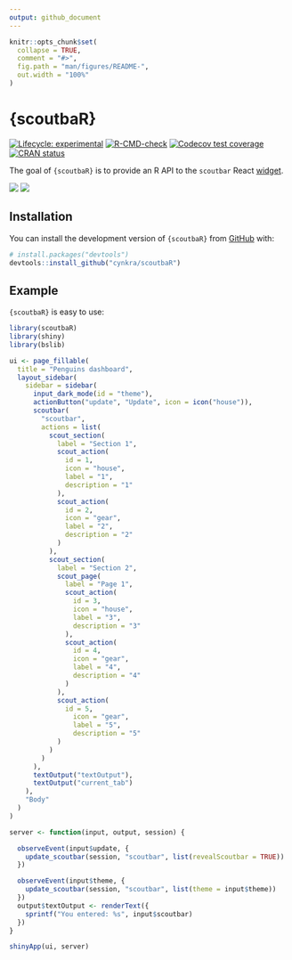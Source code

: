 ```yaml
---
output: github_document
---
```


<!-- README.md is generated from README.Rmd. Please edit that file -->

```r
knitr::opts_chunk$set(
  collapse = TRUE,
  comment = "#>",
  fig.path = "man/figures/README-",
  out.width = "100%"
)
```

# {scoutbaR}

<!-- badges: start -->
[![Lifecycle: experimental](https://img.shields.io/badge/lifecycle-experimental-orange.svg)](https://lifecycle.r-lib.org/articles/stages.html#experimental)
[![R-CMD-check](https://github.com/cynkra/scoutbaR/actions/workflows/R-CMD-check.yaml/badge.svg)](https://github.com/cynkra/scoutbaR/actions/workflows/R-CMD-check.yaml)
[![Codecov test coverage](https://codecov.io/gh/cynkra/scoutbaR/branch/main/graph/badge.svg)](https://app.codecov.io/gh/cynkra/scoutbaR?branch=main)
[![CRAN status](https://www.r-pkg.org/badges/version/scoutbaR)](https://CRAN.R-project.org/package=scoutbaR)
<!-- badges: end -->

The goal of `{scoutbaR}` is to provide an R API to the `scoutbar` React [widget](https://www.scoutbar.co/).

![](./man/figures/scoutbar-dark.png)
![](./man/figures/scoutbar-light.png)

## Installation

You can install the development version of `{scoutbaR}` from [GitHub](https://github.com/) with:

``` r
# install.packages("devtools")
devtools::install_github("cynkra/scoutbaR")
```

## Example

`{scoutbaR}` is easy to use:

```r
library(scoutbaR)
library(shiny)
library(bslib)

ui <- page_fillable(
  title = "Penguins dashboard",
  layout_sidebar(
    sidebar = sidebar(
      input_dark_mode(id = "theme"),
      actionButton("update", "Update", icon = icon("house")),
      scoutbar(
        "scoutbar",
        actions = list(
          scout_section(
            label = "Section 1",
            scout_action(
              id = 1,
              icon = "house",
              label = "1",
              description = "1"
            ),
            scout_action(
              id = 2,
              icon = "gear",
              label = "2",
              description = "2"
            )
          ),
          scout_section(
            label = "Section 2",
            scout_page(
              label = "Page 1",
              scout_action(
                id = 3,
                icon = "house",
                label = "3",
                description = "3"
              ),
              scout_action(
                id = 4,
                icon = "gear",
                label = "4",
                description = "4"
              )
            ),
            scout_action(
              id = 5,
                icon = "gear",
                label = "5",
                description = "5"
            )
          )
        )
      ),
      textOutput("textOutput"),
      textOutput("current_tab")
    ),
    "Body"
  )
)

server <- function(input, output, session) {

  observeEvent(input$update, {
    update_scoutbar(session, "scoutbar", list(revealScoutbar = TRUE))
  })

  observeEvent(input$theme, {
    update_scoutbar(session, "scoutbar", list(theme = input$theme))
  })
  output$textOutput <- renderText({
    sprintf("You entered: %s", input$scoutbar)
  })
}

shinyApp(ui, server)
```
